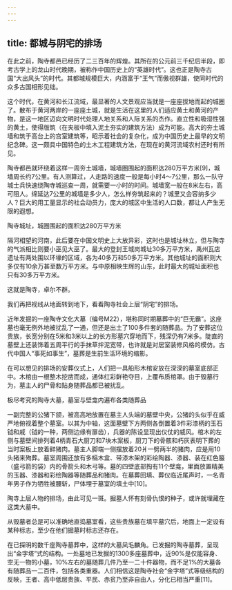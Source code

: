 ```yaml
---
---
---
```

title: 都城与阴宅的排场
---




在此之前，陶寺都邑已经历了二三百年的辉煌。其所在的公元前三千纪后半段，即考古学上的龙山时代晚期，被称作中国历史上的“英雄时代”。这也正是陶寺古国“大出风头”的时代。其都城规模巨大，内涵富于“王气”而傲视群雄，使同时代的众多古国相形见绌。

这个时代，在黄河和长江流域，最显著的人文景观应当就是一座座拔地而起的城圈了。散布于黄河两岸的一座座土城，就是生活在这里的人们适应黄土和黄河的产物，是这一地区迈向文明时代处理人地关系和人际关系的杰作。直立性和吸湿性强的黄土，使得版筑（在夹板中填入泥土夯实的建筑方法）成为可能。高大的夯土城墙和筑于高台上的宫室建筑等，昭示着社会的复杂化，成为中国历史上最早的文明纪念碑。这一颇具中国特色的土木工程建筑方法，在现在的黄河流域农村还时有所见。

陶寺都邑就环绕着这样一周夯土城墙，城墙圈围起的面积达280万平方米[9]，城墙周长约7公里。有人测算过，人走路的速度一般是每小时4～7公里，那么一队守城士兵快速绕陶寺城巡查一周，就需要一小时的时间。城墙宽一般在8米左右，高可阻人。绵延达7公里的城墙是多少人，怎么样夯筑起来的？城里又会容纳多少人？巨大的用工量显示的社会动员力，庞大的城区中生活的人口数，都让人产生无限的遐想。



陶寺城址，城圈围起的面积达280万平方米



隔河相望的河南，此后要在中国文明史上大放异彩，这时也是城址林立，但与陶寺的气派相比则要小巫见大巫了。最大的登封王城岗城址30多万平方米，禹州瓦店遗址有两处围以环壕的区域，各为40多万和50多万平方米。其他城址的面积则大多仅有10余万甚至数万平方米。与中原相映生辉的山东，此时最大的城址面积也只有30多万平方米。

这就是陶寺，卓尔不群。

我们再把视线从地面转到地下，看看陶寺社会上层“阴宅”的排场。

近年发掘的一座陶寺文化大墓（编号M22），堪称同时期墓葬中的“巨无霸”。这座墓也毫无例外地被扰乱了一通，但还是出土了100多件套的随葬品。为了安葬这位贵族，长宽分别在5米和3米以上的长方形墓穴穿地而下，残深仍有7米多。陡直的墓壁上还装饰着五周平行的手抹草拌泥宽带，也许就是对居室装修风格的模仿。古代中国人“事死如事生”，墓葬是生前生活环境的缩影。

在可以想见的排场的安葬仪式上，人们把一具船形木棺安放在深深的墓室底部正中。木棺由一根整木挖凿而成，通体红彩鲜艳夺目，上覆布质棺罩。由于毁墓行为，墓主人的尸骨和贴身随葬品都已被扰乱。



极尽考究的陶寺大墓，墓室与壁龛内遍布各类随葬品



一副完整的公猪下颌，被高高地放置在墓主人头端的墓壁中央，公猪的头似乎在威严地俯视着整个墓室。以其为中轴，这面墓壁下方两侧各倒置着3件彩漆柄的玉石钺和戚（钺的一种，两侧边缘有扉齿），兵器的陈设显现出仪仗的威风。棺木的左侧与墓壁间排列着4柄青石大厨刀和7块木案板，厨刀下的骨骸和朽灰表明下葬的当时案板上放着鲜猪肉。墓主人脚端一侧摆放着20爿一劈两半的猪肉，应是用10头猪来殉葬。墓室周围还放有多槅木盒、带漆木架的彩绘陶器、漆器、装在红色箙（盛弓箭的袋）内的骨箭头和木弓等。墓的四壁底部掏有11个壁龛，里面放置精美的玉器、漆器和彩绘陶器等随葬品和猪肉。在墓葬回填、葬仪临近尾声时，一名青年男子作为牺牲被腰斩，尸体埋于墓室的填土中[10]。

陶寺上层人物的排场，由此可见一斑。掘墓人怀有刻骨仇恨的种子，或许就埋藏在这类大墓中。

从毁墓者总是可以准确地直捣墓室看，这些贵族墓在填平墓穴后，地面上一定设有某种标志，至少在他们掘墓时标志还存在。

在已探明的数千座陶寺墓葬中，这样的大墓凤毛麟角。已发掘的陶寺墓葬，呈现出“金字塔”式的结构。一处墓地已发掘的1300多座墓葬中，近90%是仅能容身、空无一物的小墓，10%左右的墓随葬几件乃至一二十件器物，而不足1%的大墓各有随葬品一二百件，包括各类重器。人们相信这是陶寺社会“金字塔”式等级结构的反映，王者、高中低层贵族、平民、赤贫乃至非自由人，分化已相当严重[11]。